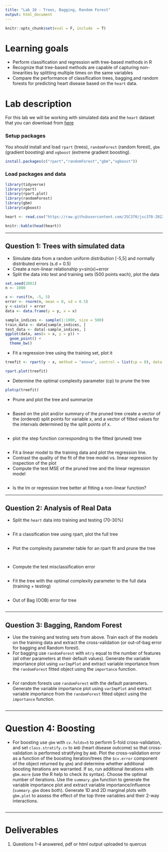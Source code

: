 ```yaml
---
title: "Lab 10 - Trees, Bagging, Random Forest"
output: html_document
---
```


```r
knitr::opts_chunk$set(eval = F, include  = T)
```

# Learning goals

- Perform classification and regression with tree-based methods in R
- Recognize that tree-based methods are capable of capturing non-linearities by splitting multiple times on the same variables
- Compare the performance of classification trees, bagging,and random forests for predicting heart disease based on the ``heart`` data.

# Lab description

For this lab we will be working with simulated data and the `heart` dataset that you can download from [here](https://github.com/JSC370/jsc370-2022/blob/main/data/heart/heart.csv)


### Setup packages

You should install and load `rpart` (trees), `randomForest` (random forest), `gbm` (gradient boosting) and `xgboost` (extreme gradient boosting).


```r
install.packages(c("rpart","randomForest","gbm","xgboost"))
```

### Load packages and data
```r
library(tidyverse)
library(rpart)
library(rpart.plot)
library(randomForest)
library(gbm)
library(xgboost)

heart <- read.csv("https://raw.githubusercontent.com/JSC370/jsc370-2022/main/data/heart/heart.csv")

knitr::kable(head(heart))
```


---

## Question 1: Trees with simulated data

- Simulate data from a random uniform distribution [-5,5] and normally distributed errors (s.d = 0.5)
- Create a non-linear relationship y=sin(x)+error
- Split the data into test and training sets (500 points each), plot the data

```r
set.seed(2001)
n <- 1000

x <- runif(n, -5, 5)
error <- rnorm(n, mean = 0, sd = 0.5)
y <-sin(x) + error
data <- data.frame(y = y, x = x)

sample_indices <- sample(1:1000, size = 500)
train_data <- data[sample_indices, ]
test_data <- data[-sample_indices, ]
ggplot(data, aes(x = x, y = y)) + 
  geom_point() +
  theme_bw()
```

- Fit a regression tree using the training set, plot it

```r
treefit <- rpart(y ~ x, method = "anova", control = list(cp = 0), data = train_data)

rpart.plot(treefit)
```

- Determine the optimal complexity parameter (cp) to prune the tree

```r
plotcp(treefit)
```

- Prune and plot the tree and summarize

```r

```

- Based on the plot and/or summary of the pruned tree create a vector of the (ordered) split points for variable x, and a vector of fitted values for the intervals determined by the split points of x.

```r

```
- plot the step function corresponding to the fitted (pruned) tree
```r

```

- Fit a linear model to the training data and plot the regression line. 
- Contrast the quality of the fit of the tree model vs. linear regression by inspection of the plot
- Compute the test MSE of the pruned tree and the linear regression model

```r

```
- Is the lm or regression tree better at fitting a non-linear function?

---

## Question 2: Analysis of Real Data

- Split the `heart` data into training and testing (70-30%)
```r

```

- Fit a classification tree using rpart, plot the full tree
```r

```

- Plot the complexity parameter table for an rpart fit and prune the tree
```r

```

```r

```

- Compute the test misclassification error
```r

```

- Fit the tree with the optimal complexity parameter to the full data (training + testing)
```r

```
 - Out of Bag (OOB) error for tree
 
```r

```

---

## Question 3: Bagging, Random Forest

- Use the training and testing sets from above. Train each of the models on the training data and extract the cross-validation (or out-of-bag error for bagging and Random forest). 
- For bagging use ``randomForest`` with ``mtry`` equal to the number of features (all other parameters at their default values). Generate the variable importance plot using ``varImpPlot`` and extract variable importance from the ``randomForest`` fitted object using the ``importance`` function.

```r

```

- For random forests use ``randomForest`` with the default parameters. Generate the variable importance plot using ``varImpPlot`` and extract variable importance from the ``randomForest`` fitted object using the ``importance`` function.

```r

```

---

# Question 4: Boosting

- For boosting use `gbm` with ``cv.folds=5`` to perform 5-fold cross-validation, and set ``class.stratify.cv`` to ``AHD`` (heart disease outcome) so that cross-validation is performed stratifying by ``AHD``.  Plot the cross-validation error as a function of the boosting iteration/trees (the `$cv.error` component of the object returned by ``gbm``) and determine whether additional boosting iterations are warranted. If so, run additional iterations with  ``gbm.more`` (use the R help to check its syntax). Choose the optimal number of iterations. Use the ``summary.gbm`` function to generate the variable importance plot and extract variable importance/influence (``summary.gbm`` does both). Generate 1D and 2D marginal plots with ``gbm.plot`` to assess the effect of the top three variables and their 2-way interactions. 

```r


```
---


# Deliverables

1. Questions 1-4 answered, pdf or html output uploaded to quercus
